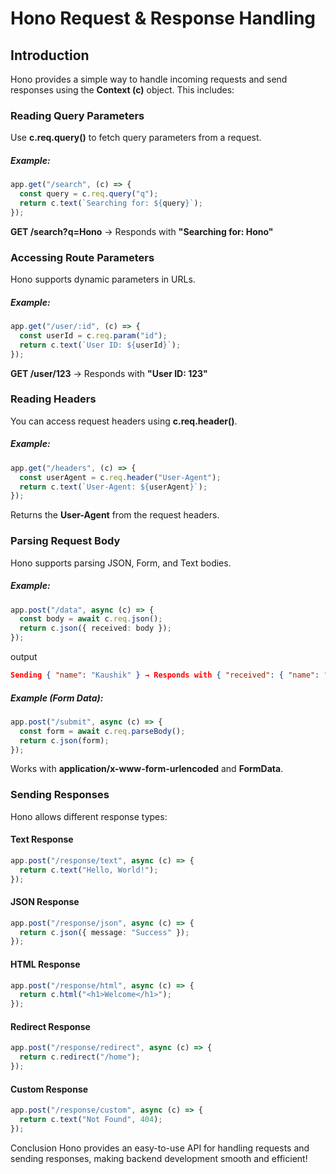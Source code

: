 # Hono Request & Response Handling

## Introduction

Hono provides a simple way to handle incoming requests and send responses using the **Context (c)** object. This includes:

### Reading Query Parameters

Use **c.req.query()** to fetch query parameters from a request.

##### Example:

```ts
app.get("/search", (c) => {
  const query = c.req.query("q");
  return c.text(`Searching for: ${query}`);
});
```

**GET /search?q=Hono** → Responds with **"Searching for: Hono"**

### Accessing Route Parameters

Hono supports dynamic parameters in URLs.

##### Example:

```ts
app.get("/user/:id", (c) => {
  const userId = c.req.param("id");
  return c.text(`User ID: ${userId}`);
});
```

**GET /user/123** → Responds with **"User ID: 123"**

### Reading Headers

You can access request headers using **c.req.header()**.

##### Example:

```ts
app.get("/headers", (c) => {
  const userAgent = c.req.header("User-Agent");
  return c.text(`User-Agent: ${userAgent}`);
});
```

Returns the **User-Agent** from the request headers.

### Parsing Request Body

Hono supports parsing JSON, Form, and Text bodies.

##### Example:

```ts
app.post("/data", async (c) => {
  const body = await c.req.json();
  return c.json({ received: body });
});
```

output

```json
Sending { "name": "Kaushik" } → Responds with { "received": { "name": "Kaushik" } }
```

##### Example (Form Data):

```ts
app.post("/submit", async (c) => {
  const form = await c.req.parseBody();
  return c.json(form);
});
```

Works with **application/x-www-form-urlencoded** and **FormData**.

### Sending Responses

Hono allows different response types:

#### Text Response

```ts
app.post("/response/text", async (c) => {
  return c.text("Hello, World!");
});
```

#### JSON Response

```ts
app.post("/response/json", async (c) => {
  return c.json({ message: "Success" });
});
```

#### HTML Response

```ts
app.post("/response/html", async (c) => {
  return c.html("<h1>Welcome</h1>");
});
```

#### Redirect Response

```ts
app.post("/response/redirect", async (c) => {
  return c.redirect("/home");
});
```

#### Custom Response

```ts
app.post("/response/custom", async (c) => {
  return c.text("Not Found", 404);
});
```

Conclusion
Hono provides an easy-to-use API for handling requests and sending responses, making backend development smooth and efficient!
